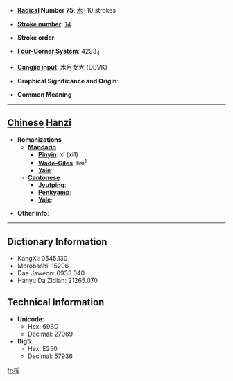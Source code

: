 * '''[[Wiktionary:Chinese radical index| Radical]] Number 75''': [[Wiktionary:Chinese radical index 木|木]]+10 strokes

* '''[[Wiktionary:Chinese total strokes index|Stroke number]]''': [[Wiktionary:Chinese total strokes index 14|14]]

* '''Stroke order''': 

* '''[[Wiktionary:Chinese four corner index|Four-Corner System]]''': 4293<sub>4</sub>

* '''[[Wiktionary:Chinese Cangjie index|Cangjie input]]''': 木月女大 (DBVK)

* '''Graphical Significance and Origin''': 

* '''Common Meaning'''

----

== [[Chinese]] [[Hanzi]] ==

* '''Romanizations'''
** '''[[Mandarin]]'''
*** '''[[Pinyin]]''': xī (xi1)
*** '''[[Wade-Giles]]''': hsi<sup>1</sup>
*** '''[[Yale]]''': 
** '''[[Cantonese]]'''
*** '''[[Jyutping]]''':
*** '''[[Penkyamp]]''': 
*** '''[[Yale]]''': 

* '''Other info''': 

----

== Dictionary Information ==

* KangXi: 0545.130
* Morobashi: 15296
* Dae Jaweon: 0933.040
* Hanyu Da Zidian: 21265.070

== Technical Information ==

* '''Unicode''':
** Hex: 69BD
** Decimal: 27069
* '''Big5''':
** Hex: E250
** Decimal: 57936

[[fr:榽]]